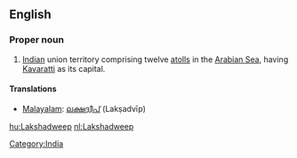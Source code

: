 ==English==
{{wikipedia}}

===Proper noun===
{{en-proper noun}}

# [[Indian]] union territory comprising twelve [[atoll]]s in the [[Arabian Sea]], having [[Kavaratti]] as its capital.

====Translations====
* [[Malayalam]]: [[ലക്ഷദ്വീപ്]] (Lakṣadvīp)

[[Category:India]]

[[hu:Lakshadweep]]
[[nl:Lakshadweep]]